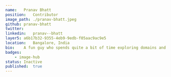 ---
name:   Pranav Bhatt
position:   Contributor
image_path: ./pranav-bhatt.jpeg
github: pranav-bhatt
twitter:    
linkedin:   pranav--bhatt
layer5: a6b17b32-9355-4eb9-9edb-f05aac9ac9e5
location:   Bangalore, India
bio:    A fun guy who spends quite a bit of time exploring domains and technologies touched by cloud. He is primarily a rustacean, but also knows a bit of Golang.   
badges:     
    - image-hub    
status: Inactive 
published:  true
---

